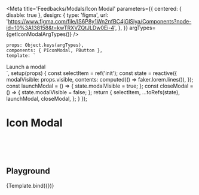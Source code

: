 
<Meta title='Feedbacks/Modals/Icon Modal' parameters={{
    centered: { disable: true },
    design: {
        type: 'figma',
        url: 'https://www.figma.com/file/IS6P8y1Wn2nfBC4jGlSiya/Components?node-id=10%3A138158&t=kwTRXVZQtJLDw0Ei-4',
    },
}} argTypes={getIconModalArgTypes()} />

    props: Object.keys(argTypes),
    components: { PIconModal, PButton },
    template: `
<div>
    <p-button @click="launchModal">Launch a modal</p-button>
    <p-icon-modal :visible.sync="modalVisible"
                    :size="size"
                    :icon-name="iconName"
                    :emoji="emoji"
                    :header-title="headerTitle"
                    :header-desc="headerDesc"
                    :button-text="buttonText"
                    :button-style-type="buttonStyleType"
                    :backdrop="backdrop"
                    @close="closeModal"
    />
</div>`,
    setup(props) {
        const selectItem = ref('init');
        const state = reactive({
            modalVisible: props.visible,
            contents: computed(() => faker.lorem.lines()),
        });
        const launchModal = () => {
            state.modalVisible = true;
        };
        const closeModal = () => {
            state.modalVisible = false;
        };
        return {
            selectItem,
            ...toRefs(state),
            launchModal,
            closeModal,
        };
    }
});

# Icon Modal

<br/>
<br/>
<br/>


## Playground

<Canvas>
    <Story name="playground">
        {Template.bind({})}
    </Story>
</Canvas>

<ArgsTable story="playground"/>
